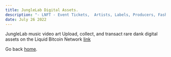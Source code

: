 ```yaml
---
title: JungleLab Digital Assets.
description: "- LNFT - Event Tickets,  Artists, Labels, Producers, Fashion Brands. & Curated Content."
date: July 26 2022
---
```


JungleLab music video art
Upload, collect, and transact rare dank digital assets on the Liquid Bitcoin Network [link](https://junglelab.io)


Go back [home](/).
